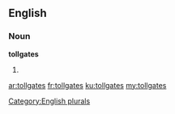 ==English==

===Noun===
'''tollgates'''

# {{plural of|tollgate}}

[[Category:English plurals]]

[[ar:tollgates]]
[[fr:tollgates]]
[[ku:tollgates]]
[[my:tollgates]]